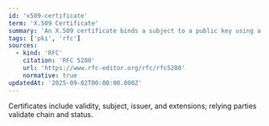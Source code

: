 ```yaml
---
id: 'x509-certificate'
term: 'X.509 Certificate'
summary: 'An X.509 certificate binds a subject to a public key using a CA signature under the Internet PKI profile.'
tags: ['pki', 'rfc']
sources:
  - kind: 'RFC'
    citation: 'RFC 5280'
    url: 'https://www.rfc-editor.org/rfc/rfc5280'
    normative: true
updatedAt: '2025-09-02T00:00:00.000Z'
---
```

Certificates include validity, subject, issuer, and extensions; relying parties validate chain and status.
